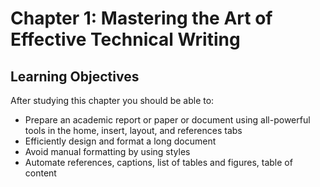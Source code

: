 # Chapter 1: Mastering the Art of Effective Technical Writing

## Learning Objectives

After studying this chapter you should be able to:

-   Prepare an academic report or paper or document using all-powerful tools in the home, insert, layout, and references tabs
-   Efficiently design and format a long document
-   Avoid manual formatting by using styles
-   Automate references, captions, list of tables and figures, table of content
